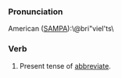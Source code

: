 ===Pronunciation===
American ([[SAMPA]]):\@bri"vieI'ts\

===Verb===
#Present tense of [[abbreviate]].